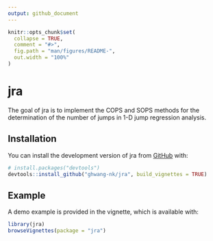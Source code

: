 ```yaml
---
output: github_document
---
```


<!-- README.md is generated from README.Rmd. Please edit that file -->

```r
knitr::opts_chunk$set(
  collapse = TRUE,
  comment = "#>",
  fig.path = "man/figures/README-",
  out.width = "100%"
)
```

# jra

<!-- badges: start -->
<!-- badges: end -->

The goal of jra is to implement the COPS and SOPS methods for the determination of the number of jumps in 1-D jump regression analysis. 

## Installation

You can install the development version of jra from [GitHub](https://github.com/) with:

``` r
# install.packages("devtools")
devtools::install_github("ghwang-nk/jra", build_vignettes = TRUE)
```
## Example

A demo example is provided in the vignette, which is available with:

```r
library(jra)
browseVignettes(package = "jra")
```

